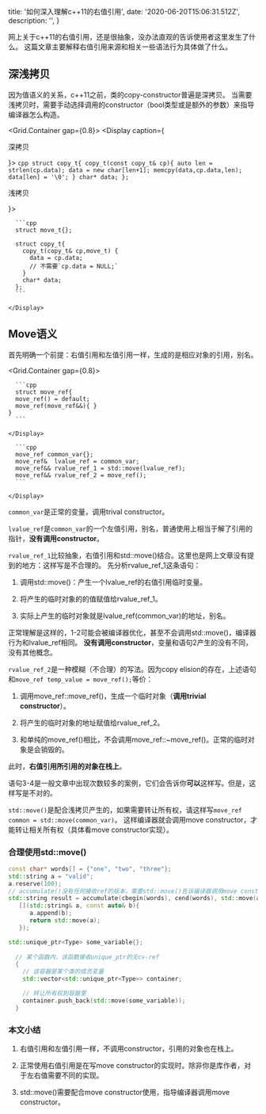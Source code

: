 
  title: '如何深入理解c++11的右值引用',
  date: '2020-06-20T15:06:31.512Z',
  description: '',
}

网上关于c++11的右值引用，还是很抽象，没办法直观的告诉使用者这里发生了什么。
这篇文章主要解释右值引用来源和相关一些语法行为具体做了什么。

<Spacer y={2} />

## 深浅拷贝

因为值语义的关系，c++11之前，类的copy-constructor普遍是深拷贝。
当需要浅拷贝时，需要手动选择调用的constructor（bool类型或是额外的参数）来指导编译器怎么构造。

<Grid.Container gap={0.8}>
  <Grid xs={6}>
    <Display caption={<p>深拷贝</p>}>
      ```cpp
      struct copy_t{
        copy_t(const copy_t& cp){
          auto len = strlen(cp.data);
          data = new char[len+1];
          memcpy(data,cp.data,len);
          data[len] = '\0';
        }
        char* data;
      };
      ```
    </Display>
  </Grid>

  <Grid xs={6}>
    <Display caption={<p>浅拷贝</p>}>

      ```cpp
      struct move_t{};

      struct copy_t{
        copy_t(copy_t& cp,move_t) {
          data = cp.data;
          // 不需要`cp.data = NULL;`
        }
        char* data;
      };
      ```

    </Display>
  </Grid>
</Grid.Container>

## Move语义

首先明确一个前提：右值引用和左值引用一样，生成的是相应对象的引用，别名。

<Grid.Container gap={0.8}>
  <Grid>
    <Display width="300px" caption="右值引用">

      ```cpp
      struct move_ref{
      move_ref() = default;
      move_ref(move_ref&&){ }
    }
      ```

    </Display>
  </Grid>

  <Grid>
    <Display caption="一些用例">

      ```cpp
      move_ref common_var{};
      move_ref&  lvalue_ref = common_var;
      move_ref&& rvalue_ref_1 = std::move(lvalue_ref);
      move_ref&& rvalue_ref_2 = move_ref();
      ```

    </Display>
  </Grid>
</Grid.Container>

`common_var`是正常的变量，调用trival constructor。

`lvalue_ref`是`common_var`的一个左值引用，别名，普通使用上相当于解了引用的指针，**没有调用constructor**。

`rvalue_ref_1`比较抽象，右值引用和std::move()结合。这里也是网上文章没有提到的地方：这样写是不合理的。
先分析rvalue_ref_1这条语句：

  1. 调用std::move()：产生一个lvalue_ref的右值引用临时变量。

  2. 将产生的临时对象的的值赋值给rvalue_ref_1。

  3. 实际上产生的临时对象就是lvalue_ref(common_var)的地址，别名。

正常理解是这样的，1-2可能会被编译器优化，甚至不会调用std::move()，编译器行为和lvalue_ref相同。
**没有调用constructor**，变量和语句2产生的没有不同，没有其他概念。

`rvalue_ref_2`是一种模糊（不合理）的写法。因为copy elision的存在，上述语句和`move_ref temp_value = move_ref();`等价：

  1. 调用move_ref::move_ref()，生成一个临时对象（**调用trivial constructor**）。

  2. 将产生的临时对象的地址赋值给rvalue_ref_2。

  3. 和单纯的move_ref()相比，不会调用move_ref::~move_ref()。正常的临时对象是会销毁的。

  此时，**右值引用所引用的对象在栈上**。


语句3-4是一般文章中出现次数较多的案例，它们会告诉你**可以**这样写。但是，这样写是不对的。

`std::move()`是配合浅拷贝产生的，如果需要转让所有权，请这样写`move_ref common = std::move(common_var)`。
这样编译器就会调用move constructor，才能转让相关所有权（具体看move constructor实现）。

<Spacer />

### 合理使用std::move()

<Display  caption="函数没有提供ref版本，需要指导编译器调用move constructor">

```cpp
const char* words[] = {"one", "two", "three"};
std::string a = "valid";
a.reserve(100);
// accumulate()没有任何接收ref的版本，需要std::move()告诉编译器调用move constructor
std::string result = accumulate(cbegin(words), cend(words), std::move(a), 
   [](std::string& a, const auto& b){
      a.append(b); 
      return std::move(a);
   });
```

</Display>

<Display width="500px" caption="使用只有move constructor的类">

```cpp
std::unique_ptr<Type> some_variable{};
 
  // 某个函数内，该函数接收unique_ptr的无cv-ref
  {
    // 该容器是某个类的成员变量
    std::vector<std::unique_ptr<Type>> container;

    // 转让所有权到容器里
    container.push_back(std::move(some_variable));
  }
```

</Display>

<Spacer />

### 本文小结

1. 右值引用和左值引用一样，不调用constructor，引用的对象也在栈上。

2. 正常使用右值引用是在写move constructor的实现时。除非你是库作者，对于左右值需要不同的实现。

3. std::move()需要配合move constructor使用，指导编译器调用move constructor。

